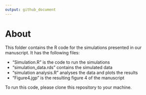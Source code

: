 ```yaml
---
output: github_document
---
```

# About
This folder contains the R code for the simulations presented in our manuscript. It has the following files:

* "Simulation.R" is the code to run the simulations
* "simulation_data.rds" contains the simulated data
* "simulation analysis.R" analyses the data and plots the results
* "Figure4.jgp" is the resulting figure 4 of the manuscript

To run this code, please clone this repository to your machine. 